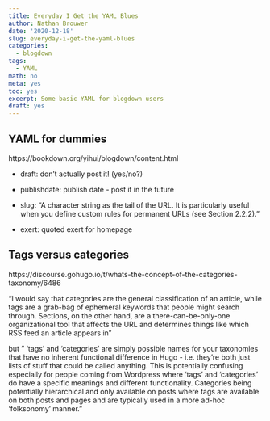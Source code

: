 ```yaml
---
title: Everyday I Get the YAML Blues
author: Nathan Brouwer
date: '2020-12-18'
slug: everyday-i-get-the-yaml-blues
categories:
  - blogdown
tags:
  - YAML
math: no
meta: yes
toc: yes
excerpt: Some basic YAML for blogdown users
draft: yes
---
```



<!--more-->

## YAML for dummies

https://bookdown.org/yihui/blogdown/content.html

* draft: don't actually post it! (yes/no?)
* publishdate: publish date - post it in the future
* slug: "A character string as the tail of the URL. It is particularly useful when you define custom rules for permanent URLs (see Section 2.2.2)."

* exert: quoted exert for homepage

## Tags versus categories

https://discourse.gohugo.io/t/whats-the-concept-of-the-categories-taxonomy/6486

"I would say that categories are the general classification of an article, while tags are a grab-bag of ephemeral keywords that people might search through. Sections, on the other hand, are a there-can-be-only-one organizational tool that affects the URL and determines things like which RSS feed an article appears in"

but " ‘tags’ and ‘categories’ are simply possible names for your taxonomies that have no inherent functional difference in Hugo - i.e. they’re both just lists of stuff that could be called anything. This is potentially confusing especially for people coming from Wordpress where ‘tags’ and ‘categories’ do have a specific meanings and different functionality. Categories being potentially hierarchical and only available on posts where tags are available on both posts and pages and are typically used in a more ad-hoc ‘folksonomy’ manner."
